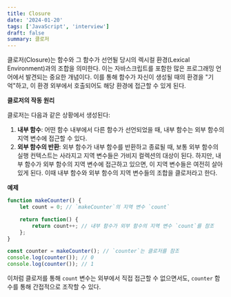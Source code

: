 ```yaml
---
title: Closure
date: '2024-01-20'
tags: ['JavaScript', 'interview']
draft: false
summary: 클로저
---
```


클로저(Closure)는 함수와 그 함수가 선언될 당시의 렉시컬 환경(Lexical Environment)과의 조합을 의미한다. 이는 자바스크립트를 포함한 많은 프로그래밍 언어에서 발견되는 중요한 개념이다. 이를 통해 함수가 자신이 생성될 때의 환경을 "기억"하고, 이 환경 외부에서 호출되어도 해당 환경에 접근할 수 있게 된다.

**클로저의 작동 원리**

클로저는 다음과 같은 상황에서 생성된다:

1. **내부 함수**: 어떤 함수 내부에서 다른 함수가 선언되었을 때, 내부 함수는 외부 함수의 지역 변수에 접근할 수 있다.
2. **외부 함수의 반환**: 외부 함수가 내부 함수를 반환하고 종료될 때, 보통 외부 함수의 실행 컨텍스트는 사라지고 지역 변수들은 가비지 컬렉션의 대상이 된다. 하지만, 내부 함수가 외부 함수의 지역 변수에 접근하고 있으면, 이 지역 변수들은 여전히 살아 있게 된다. 이때 내부 함수와 외부 함수의 지역 변수들의 조합을 클로저라고 한다.

**예제**
```js
function makeCounter() {
    let count = 0; // `makeCounter`의 지역 변수 `count`

    return function() {
        return count++; // 내부 함수가 외부 함수의 지역 변수 `count`를 참조
    };
}

const counter = makeCounter(); // `counter`는 클로저를 참조
console.log(counter()); // 0
console.log(counter()); // 1
```

이처럼 클로저를 통해 `count` 변수는 외부에서 직접 접근할 수 없으면서도, `counter` 함수를 통해 간접적으로 조작할 수 있다.